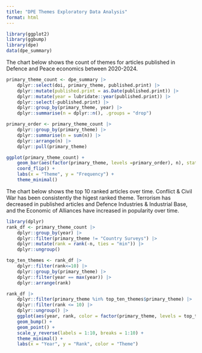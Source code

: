 ```yaml
---
title: "DPE Themes Exploratory Data Analysis"
format: html
---
```


```r
library(ggplot2)
library(ggbump)
library(dpe)
data(dpe_summary)
```

The chart below shows the count of themes for articles published in Defence and Peace economics between 2020-2024.

```r
primary_theme_count <- dpe_summary |>
    dplyr::select(doi, primary_theme, published.print) |>
    dplyr::mutate(published.print = as.Date(published.print)) |>
    dplyr::mutate(year = lubridate::year(published.print)) |>
    dplyr::select(-published.print) |>
    dplyr::group_by(primary_theme, year) |>
    dplyr::summarise(n = dplyr::n(), .groups = "drop") 

primary_order <- primary_theme_count |>
    dplyr::group_by(primary_theme) |>
    dplyr::summarise(n = sum(n)) |>
    dplyr::arrange(n) |>
    dplyr::pull(primary_theme)

ggplot(primary_theme_count) +
    geom_bar(aes(factor(primary_theme, levels =primary_order), n), stat = "identity") +
    coord_flip() +
    labs(x = "Theme", y = "Frequency") +
    theme_minimal()
```

The chart below shows the top 10 ranked articles over time. Conflict & Civil War has been consistently the higest ranked theme. Terrorism has decreased in published articles and Defence Industries & Industrial Base, and the Economic of Alliances have increased in popularity over time.

```r
library(dplyr)
rank_df <- primary_theme_count |>
    dplyr::group_by(year) |>
    dplyr::filter(primary_theme != "Country Surveys") |>
    dplyr::mutate(rank = rank(-n, ties = "min")) |>
    dplyr::ungroup() 

top_ten_themes <- rank_df |>
    dplyr::filter(rank<=10) |>
    dplyr::group_by(primary_theme) |>
    dplyr::filter(year == max(year)) |>
    dplyr::arrange(rank) 

rank_df |>
    dplyr::filter(primary_theme %in% top_ten_themes$primary_theme) |> 
    dplyr::filter(rank <= 10) |>
    dplyr::ungroup() |>
    ggplot(aes(year, rank, color = factor(primary_theme, levels = top_ten_themes$primary_theme))) + 
    geom_bump() +
    geom_point() +
    scale_y_reverse(labels = 1:10, breaks = 1:10) +
    theme_minimal() +
    labs(x = "Year", y = "Rank", color = "Theme")
    
```
